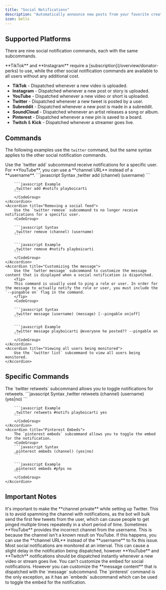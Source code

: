 ```yaml
---
title: "Social Notifications"
description: "Automatically announce new posts from your favorite creators."
icon: bells
---
```


## Supported Platforms

There are nine social notification commands, each with the same subcommands.

<Card title="Subscription Required" icon="medal" iconType="duotone" horizontal>
  **TikTok** and **Instagram** require a [subscription](/overview/donator-perks)
  to use, while the other social notification commands are available to all
  users without any additional cost.
</Card>

- **TikTok** - Dispatched whenever a new video is uploaded.
- **Instagram** - Dispatched whenever a new post or story is uploaded.
- **YouTube** - Dispatched whenever a new video or short is uploaded.
- **Twitter** - Dispatched whenever a new tweet is posted by a user.
- **Subreddit** - Dispatched whenever a new post is made in a subreddit.
- **SoundCloud** - Dispatched whenever an artist releases a song or album.
- **Pinterest** - Dispatched whenever a new pin is saved to a board.
- **Twitch** & **Kick** - Dispatched whenever a streamer goes live.

## Commands

The following examples use the `twitter` command, but the same syntax applies to the other social notification commands.

<AccordionGroup>
    <Accordion title="Creating a new feed">
        Use the `twitter add` subcommand receive notifications for a specific user.
        <Tip>
        For **YouTube**, you can use a **channel URL** instead of a **username**.
        </Tip>
        <CodeGroup>
        ```javascript Syntax
        ,twitter add (channel) (username)
        ```

        ```javascript Example
        ,twitter add #notifs playboicarti
        ```
        </CodeGroup>
    </Accordion>
    <Accordion title="Removing a social feed">
        Use the `twitter remove` subcommand to no longer receive notifications for a specific user.
        <CodeGroup>

        ```javascript Syntax
        ,twitter remove (channel) (username)
        ```

        ```javascript Example
        ,twitter remove #notifs playboicarti
        ```
        </CodeGroup>
    </Accordion>
    <Accordion title="Customizing the message">
        Use the `twtter message` subcommand to customize the message content that is displayed when a social notification is dispatched.
        <Tip>
        This command is usually used to ping a role or user. In order for the message to actually notify the role or user, you must include the `--pingable on` flag in the command.
        </Tip>
        <CodeGroup>

        ```javascript Syntax
        ,twitter message (username) (message) [--pingable on|off]
        ```

        ```javascript Example
        ,twitter message playboicarti @everyone he posted?? --pingable on
        ```
        </CodeGroup>
    </Accordion>
    <Accordion title="Viewing all users being monitored">
        Use the `twitter list` subcommand to view all users being monitored.
    </Accordion>

</AccordionGroup>

## Specific Commands

<AccordionGroup>
    <Accordion title="Twitter Retweets">
        The `twitter retweets` subcommand allows you to toggle notifications for retweets.
        <CodeGroup>
        ```javascript Syntax
        ,twitter retweets (channel) (username) (yes|no)
        ```

        ```javascript Example
        ,twitter retweets #notifs playboicarti yes
        ```
        </CodeGroup>
    </Accordion>
    <Accordion title="Pinterest Embeds">
        The `pinterest embeds` subcommand allows you to toggle the embed for the notification.
        <CodeGroup>
        ```javascript Syntax
        ,pinterest embeds (channel) (yes|no)
        ```

        ```javascript Example
        ,pinterest embeds #pfps no
        ```
        </CodeGroup>
    </Accordion>

</AccordionGroup>

## Important Notes

<Card title="Twitter Spamming" icon="twitter">
It's important to make the **channel private** while setting up Twitter.
This is to avoid spamming the channel with notifications, as the bot will bulk
send the first few tweets from the user, which can cause people to get pinged
multiple times repeatedly in a short period of time.

</Card>

<Card title="YouTube Channel Incorrect" icon="youtube">
Sometimes **YouTube** provides the incorrect channel from the username.
This is because the channel isn't a known result on YouTube. If this happens, you can use the **channel URL** instead of the **username** to fix this issue.

</Card>

<Card title="Slight Delay in Notifications" icon="clock">
Most social notifications are monitored at an interval.
This can cause a slight delay in the notification being dispatched, however **YouTube** and **Twitch**
notifications should be dispatched instantly whenever a new video or stream goes live.

</Card>

<Card title="Customizing the Message" icon="message">
You can't customize the embed for social notifications.
However you can customize the **message content** that is dispatched with the `message`
subcommand. The `pinterest` command is the only exception, as it has an
`embeds` subcommand which can be used to toggle the embed for the notification.

</Card>